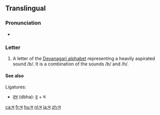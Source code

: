 {{Devanagari character info|hex=092D|name=DEVANAGARI LETTER BHA|image=[[File:Deva-bha.png|100px]]}}
{{also|म}}
==Translingual==

===Pronunciation===
* {{IPA|/bʱə/|lang=mul}}

===Letter===
{{mul-Deva|bha}}

# A letter of the [[Devanagari alphabet]] representing a heavily aspirated sound /b/.  It is a combination of the sounds /b/ and /h/.

====See also====
Ligatures:
* [[द्भ]] (dbha): [[द]] + भ

[[ca:भ]]
[[fr:भ]]
[[hu:भ]]
[[nl:भ]]
[[ja:भ]]
[[zh:भ]]